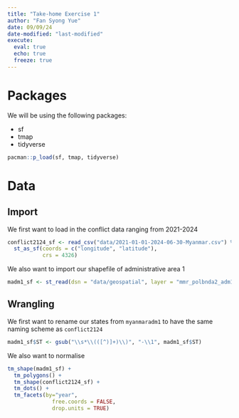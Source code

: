 ```yaml
---
title: "Take-home Exercise 1"
author: "Fan Syong Yue"
date: 09/09/24
date-modified: "last-modified"
execute:
  eval: true
  echo: true
  freeze: true
---
```


# Packages

We will be using the following packages:

-   sf
-   tmap
-   tidyverse

```r
pacman::p_load(sf, tmap, tidyverse)
```

# Data

## Import

We first want to load in the conflict data ranging from 2021-2024

```r
conflict2124_sf <- read_csv("data/2021-01-01-2024-06-30-Myanmar.csv") %>%
  st_as_sf(coords = c("longitude", "latitude"),
           crs = 4326)
```

We also want to import our shapefile of administrative area 1

```r
madm1_sf <- st_read(dsn = "data/geospatial", layer = "mmr_polbnda2_adm1_250k_mimu_1") 
```

## Wrangling

We first want to rename our states from `myanmaradm1` to have the same naming scheme as `conflict2124`

```r
madm1_sf$ST <- gsub("\\s*\\(([^)]+)\\)", "-\\1", madm1_sf$ST)
```

We also want to normalise

```r
tm_shape(madm1_sf) +
  tm_polygons() +
  tm_shape(conflict2124_sf) +
  tm_dots() +
  tm_facets(by="year",
              free.coords = FALSE,
              drop.units = TRUE)
```
